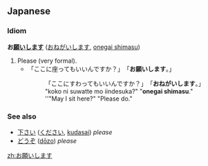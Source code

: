 == Japanese ==
=== Idiom ===
'''お[[願い]][[する|します]]''' ([[おねがいします]], [[onegai shimasu]])

# Please (very formal).
#* 「ここに座ってもいいんですか？」　「'''お願いします'''。」
#*: 「ここにすわってもいいんですか？」　「'''おねがいします'''。」
#*: "koko ni suwatte mo iindesuka?"  "'''onegai shimasu'''."
#*: ''"May I sit here?"  "Please do."

=== See also ===
* [[下さい]] ([[ください]], [[kudasai]]) ''please''
* [[どうぞ]] ([[dōzo]]) ''please''

[[zh:お願いします]]